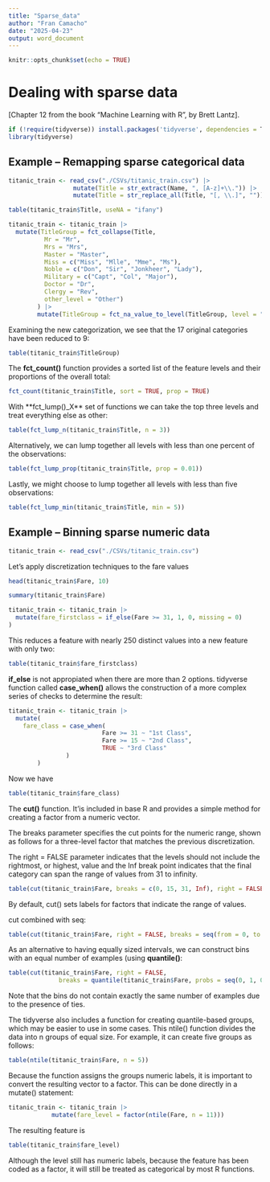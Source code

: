 ```yaml
---
title: "Sparse_data"
author: "Fran Camacho"
date: "2025-04-23"
output: word_document
---
```


```r
knitr::opts_chunk$set(echo = TRUE)
```

# Dealing with sparse data

[Chapter 12 from the book "Machine Learning with R", by Brett Lantz].


```r
if (!require(tidyverse)) install.packages('tidyverse', dependencies = T)
library(tidyverse)
```


## Example – Remapping sparse categorical data

```r
titanic_train <- read_csv("./CSVs/titanic_train.csv") |>
                  mutate(Title = str_extract(Name, ", [A-z]+\\.")) |>
                  mutate(Title = str_replace_all(Title, "[, \\.]", ""))

table(titanic_train$Title, useNA = "ifany")
```


```r
titanic_train <- titanic_train |>
  mutate(TitleGroup = fct_collapse(Title,
          Mr = "Mr",
          Mrs = "Mrs",
          Master = "Master",
          Miss = c("Miss", "Mlle", "Mme", "Ms"),
          Noble = c("Don", "Sir", "Jonkheer", "Lady"),
          Military = c("Capt", "Col", "Major"),
          Doctor = "Dr",
          Clergy = "Rev",
          other_level = "Other")
        ) |>
        mutate(TitleGroup = fct_na_value_to_level(TitleGroup, level = "Unknown"))
```

Examining the new categorization, we see that the 17 original categories have been reduced to 9:

```r
table(titanic_train$TitleGroup)
```

The **fct_count()** function provides a sorted list of the feature levels and their proportions of the overall total:

```r
fct_count(titanic_train$Title, sort = TRUE, prop = TRUE)
```
With **fct_lump()_X** set of functions we can take the top three levels and treat everything else as other:

```r
table(fct_lump_n(titanic_train$Title, n = 3))
```

Alternatively, we can lump together all levels with less than one percent of the observations:

```r
table(fct_lump_prop(titanic_train$Title, prop = 0.01))
```

Lastly, we might choose to lump together all levels with less than five observations:

```r
table(fct_lump_min(titanic_train$Title, min = 5))
```



## Example – Binning sparse numeric data

```r
titanic_train <- read_csv("./CSVs/titanic_train.csv")
```

Let's apply discretization techniques to the fare values

```r
head(titanic_train$Fare, 10)
```

```r
summary(titanic_train$Fare)
```

```r
titanic_train <- titanic_train |> 
  mutate(fare_firstclass = if_else(Fare >= 31, 1, 0, missing = 0)
)
```

This reduces a feature with nearly 250 distinct values into a new feature with only two:

```r
table(titanic_train$fare_firstclass)
```

**if_else** is not appropiated when there are more than 2 options.
tidyverse function called **case_when()** allows the construction of a more complex series of checks to determine the result:

```r
titanic_train <- titanic_train |>
  mutate(
    fare_class = case_when(
                          Fare >= 31 ~ "1st Class",
                          Fare >= 15 ~ "2nd Class",
                          TRUE ~ "3rd Class"
                )
        )
```

Now we have

```r
table(titanic_train$fare_class)
```


The **cut()** function.
It'is included in base R and provides a simple method for creating a factor from
a numeric vector. 

The breaks parameter specifies the cut points for the numeric range, shown as follows for a three-level factor 
that matches the previous discretization. 

The right = FALSE parameter indicates that the levels should not include the rightmost, or highest, value and the
Inf break point indicates that the final category can span the range of values from 31 to infinity.

```r
table(cut(titanic_train$Fare, breaks = c(0, 15, 31, Inf), right = FALSE))
```

By default, cut() sets labels for factors that indicate the range of values.

cut combined with seq:

```r
table(cut(titanic_train$Fare, right = FALSE, breaks = seq(from = 0, to = 550, by = 50)))
```

As an alternative to having equally sized intervals, we can construct bins with an equal number of
examples (using **quantile()**:

```r
table(cut(titanic_train$Fare, right = FALSE,
              breaks = quantile(titanic_train$Fare, probs = seq(0, 1, 0.20))))
```

Note that the bins do not contain exactly the same number of examples due to the presence of ties.

The tidyverse also includes a function for creating quantile-based groups, which may be easier to
use in some cases. This ntile() function divides the data into n groups of equal size. For example,
it can create five groups as follows:

```r
table(ntile(titanic_train$Fare, n = 5))
```

Because the function assigns the groups numeric labels, it is important to convert the resulting
vector to a factor. This can be done directly in a mutate() statement:

```r
titanic_train <- titanic_train |>
            mutate(fare_level = factor(ntile(Fare, n = 11)))
```

The resulting feature is

```r
table(titanic_train$fare_level)
```

Although the level still has numeric labels, because the feature has been coded as a factor, it will
still be treated as categorical by most R functions.





